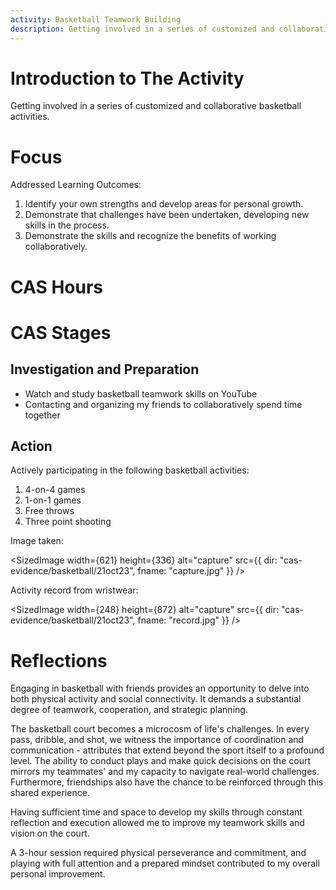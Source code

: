 ```yaml
---
activity: Basketball Teamwork Building
description: Getting involved in a series of customized and collaborative basketball activities.
---
```


# Introduction to The Activity

Getting involved in a series of customized and collaborative basketball activities.

# Focus

Addressed Learning Outcomes:

1. Identify your own strengths and develop areas for personal growth.
2. Demonstrate that challenges have been undertaken, developing new skills in the process.
3. Demonstrate the skills and recognize the benefits of working collaboratively.

# CAS Hours

<CASStrandsHours creativityHours={0} activityHours={3.5} serviceHours={0} />

# CAS Stages

## Investigation and Preparation

- Watch and study basketball teamwork skills on YouTube
- Contacting and organizing my friends to collaboratively spend time together

## Action

Actively participating in the following basketball activities:

1. 4-on-4 games
2. 1-on-1 games
3. Free throws
4. Three point shooting

Image taken:

<SizedImage
  width={621}
  height={336}
  alt="capture"
  src={{ dir: "cas-evidence/basketball/21oct23", fname: "capture.jpg" }}
/>

Activity record from wristwear:

<SizedImage
  width={248}
  height={872}
  alt="capture"
  src={{ dir: "cas-evidence/basketball/21oct23", fname: "record.jpg" }}
/>

# Reflections

Engaging in basketball with friends provides an opportunity to delve into both physical activity and social connectivity. It demands a substantial degree of teamwork, cooperation, and strategic planning.

The basketball court becomes a microcosm of life's challenges. In every pass, dribble, and shot, we witness the importance of coordination and communication - attributes that extend beyond the sport itself to a profound level. The ability to conduct plays and make quick decisions on the court mirrors my teammates' and my capacity to navigate real-world challenges. Furthermore, friendships also have the chance to be reinforced through this shared experience.

Having sufficient time and space to develop my skills through constant reflection and execution allowed me to improve my teamwork skills and vision on the court.

A 3-hour session required physical perseverance and commitment, and playing with full attention and a prepared mindset contributed to my overall personal improvement.

